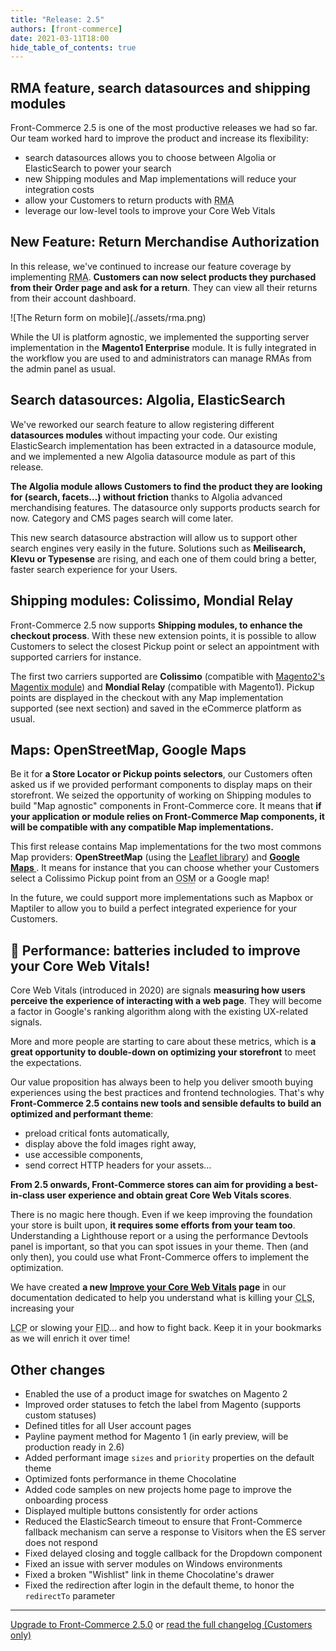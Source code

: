 ```yaml
---
title: "Release: 2.5"
authors: [front-commerce]
date: 2021-03-11T18:00
hide_table_of_contents: true
---
```


## RMA feature, search datasources and shipping modules

Front-Commerce 2.5 is one of the most productive releases we had so far. Our
team worked hard to improve the product and increase its flexibility:

- search datasources allows you to choose between Algolia or ElasticSearch to
  power your search
- new Shipping modules and Map implementations will reduce your integration
  costs
- allow your Customers to return products with
  <abbr title="Return Merchandise Authorization">RMA</abbr>
- leverage our low-level tools to improve your Core Web Vitals

<!--truncate-->


## New Feature: Return Merchandise Authorization

In this release, we've continued to increase our feature coverage by
implementing <abbr title="Return Merchandise Authorization">RMA</abbr>.
**Customers can now select products they purchased from their Order page and ask
for a return**. They can view all their returns from their account dashboard.

<div className="center">![The Return form on mobile](./assets/rma.png)</div>

While the UI is platform agnostic, we implemented the supporting server
implementation in the **Magento1 Enterprise** module. It is fully integrated in
the workflow you are used to and administrators can manage RMAs from the admin
panel as usual.

## Search datasources: Algolia, ElasticSearch

We've reworked our search feature to allow registering different **datasources
modules** without impacting your code. Our existing ElasticSearch implementation
has been extracted in a datasource module, and we implemented a new Algolia
datasource module as part of this release.

**The Algolia module allows Customers to find the product they are looking for
(search, facets…) without friction** thanks to Algolia advanced merchandising
features. The datasource only supports products search for now. Category and CMS
pages search will come later.

This new search datasource abstraction will allow us to support other search
engines very easily in the future. Solutions such as **Meilisearch, Klevu or
Typesense** are rising, and each one of them could bring a better, faster search
experience for your Users.

## Shipping modules: Colissimo, Mondial Relay

Front-Commerce 2.5 now supports **Shipping modules, to enhance the checkout
process**. With these new extension points, it is possible to allow Customers to
select the closest Pickup point or select an appointment with supported carriers
for instance.

The first two carriers supported are **Colissimo** (compatible with
[Magento2's Magentix module](https://colissimo.magentix.fr/magento-2/)) and
**Mondial Relay** (compatible with Magento1). Pickup points are displayed in the
checkout with any Map implementation supported (see next section) and saved in
the eCommerce platform as usual.

## Maps: OpenStreetMap, Google Maps

Be it for **a Store Locator or Pickup points selectors**, our Customers often
asked us if we provided performant components to display maps on their
storefront. We seized the opportunity of working on Shipping modules to build
"Map agnostic" components in Front-Commerce core. It means that **if your
application or module relies on Front-Commerce Map components, it will be
compatible with any compatible Map implementations.**

This first release contains Map implementations for the two most commons Map
providers: **OpenStreetMap** (using the
[Leaflet library](https://react-leaflet.js.org/)) and
**[Google Maps ](https://www.npmjs.com/package/react-google-maps)**. It means
for instance that you can choose whether your Customers select a Colissimo
Pickup point from an <abbr title="OpenStreetMap">OSM</abbr> or a Google map!

In the future, we could support more implementations such as Mapbox or Maptiler
to allow you to build a perfect integrated experience for your Customers.

## 🚀 Performance: batteries included to improve your Core Web Vitals!

Core Web Vitals (introduced in 2020) are signals **measuring how users perceive
the experience of interacting with a web page**. They will become a factor in
Google's ranking algorithm along with the existing UX-related signals.

More and more people are starting to care about these metrics, which is **a
great opportunity to double-down on optimizing your storefront** to meet the
expectations.

Our value proposition has always been to help you deliver smooth buying
experiences using the best practices and frontend technologies. That's why
**Front-Commerce 2.5 contains new tools and sensible defaults to build an
optimized and performant theme**:

- preload critical fonts automatically,
- display above the fold images right away,
- use accessible components,
- send correct HTTP headers for your assets…

**From 2.5 onwards, Front-Commerce stores can aim for providing a best-in-class
user experience and obtain great Core Web Vitals scores**.

There is no magic here though. Even if we keep improving the foundation your
store is built upon, **it requires some efforts from your team too**.
Understanding a Lighthouse report or a using the performance Devtools panel is
important, so that you can spot issues in your theme. Then (and only then), you
could use what Front-Commerce offers to implement the optimization.

We have created **a new
[Improve your Core Web Vitals](/docs/2.x/advanced/performance/improve-your-core-web-vitals)
page** in our documentation dedicated to help you understand what is killing
your <abbr title="Cumulative Layout Shift">CLS</abbr>, increasing your

<abbr title="Largest Contentful Paint">LCP</abbr> or slowing your
<abbr title="First Input Delay">FID</abbr>… and how to fight back. Keep it in
your bookmarks as we will enrich it over time!

## Other changes

- Enabled the use of a product image for swatches on Magento 2
- Improved order statuses to fetch the label from Magento (supports custom
  statuses)
- Defined titles for all User account pages
- Payline payment method for Magento 1 (in early preview, will be production
  ready in 2.6)
- Added performant image `sizes` and `priority` properties on the default theme
- Optimized fonts performance in theme Chocolatine
- Added code samples on new projects home page to improve the onboarding process
- Displayed multiple buttons consistently for order actions
- Reduced the ElasticSearch timeout to ensure that Front-Commerce fallback
  mechanism can serve a response to Visitors when the ES server does not respond
- Fixed delayed closing and toggle callback for the Dropdown component
- Fixed an issue with server modules on Windows environments
- Fixed a broken "Wishlist" link in theme Chocolatine's drawer
- Fixed the redirection after login in the default theme, to honor the
  `redirectTo` parameter

<hr />

<ChangelogFooter>

[Upgrade to Front-Commerce 2.5.0](/docs/2.x/appendices/migration-guides/archives#240----250)
or
[read the full changelog (Customers only)](https://gitlab.blackswift.cloud/front-commerce/front-commerce/-/releases/2.5.0)

</ChangelogFooter>
